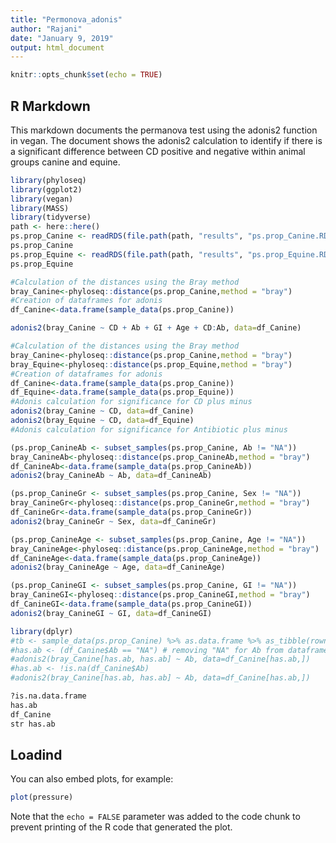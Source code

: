 ```yaml
---
title: "Permonova_adonis"
author: "Rajani"
date: "January 9, 2019"
output: html_document
---
```


```r
knitr::opts_chunk$set(echo = TRUE)
```

## R Markdown

This markdown documents the permanova test using the adonis2 function in vegan. The document shows the adonis2 calculation to identify if there is a significant difference between CD positive and negative within animal groups canine and equine. 

```r
library(phyloseq)
library(ggplot2)
library(vegan)
library(MASS)
library(tidyverse)
path <- here::here()
ps.prop_Canine <- readRDS(file.path(path, "results", "ps.prop_Canine.RDS"))
ps.prop_Canine
ps.prop_Equine <- readRDS(file.path(path, "results", "ps.prop_Equine.RDS"))
ps.prop_Equine
```

```r
#Calculation of the distances using the Bray method
bray_Canine<-phyloseq::distance(ps.prop_Canine,method = "bray")
#Creation of dataframes for adonis
df_Canine<-data.frame(sample_data(ps.prop_Canine))
```

```r
adonis2(bray_Canine ~ CD + Ab + GI + Age + CD:Ab, data=df_Canine)
```

```r
#Calculation of the distances using the Bray method
bray_Canine<-phyloseq::distance(ps.prop_Canine,method = "bray")
bray_Equine<-phyloseq::distance(ps.prop_Equine,method = "bray")
#Creation of dataframes for adonis
df_Canine<-data.frame(sample_data(ps.prop_Canine))
df_Equine<-data.frame(sample_data(ps.prop_Equine))
#Adonis calculation for significance for CD plus minus
adonis2(bray_Canine ~ CD, data=df_Canine)
adonis2(bray_Equine ~ CD, data=df_Equine)
#Adonis calculation for significance for Antibiotic plus minus

(ps.prop_CanineAb <- subset_samples(ps.prop_Canine, Ab != "NA"))
bray_CanineAb<-phyloseq::distance(ps.prop_CanineAb,method = "bray")
df_CanineAb<-data.frame(sample_data(ps.prop_CanineAb))
adonis2(bray_CanineAb ~ Ab, data=df_CanineAb)

(ps.prop_CanineGr <- subset_samples(ps.prop_Canine, Sex != "NA"))
bray_CanineGr<-phyloseq::distance(ps.prop_CanineGr,method = "bray")
df_CanineGr<-data.frame(sample_data(ps.prop_CanineGr))
adonis2(bray_CanineGr ~ Sex, data=df_CanineGr)

(ps.prop_CanineAge <- subset_samples(ps.prop_Canine, Age != "NA"))
bray_CanineAge<-phyloseq::distance(ps.prop_CanineAge,method = "bray")
df_CanineAge<-data.frame(sample_data(ps.prop_CanineAge))
adonis2(bray_CanineAge ~ Age, data=df_CanineAge)

(ps.prop_CanineGI <- subset_samples(ps.prop_Canine, GI != "NA"))
bray_CanineGI<-phyloseq::distance(ps.prop_CanineGI,method = "bray")
df_CanineGI<-data.frame(sample_data(ps.prop_CanineGI))
adonis2(bray_CanineGI ~ GI, data=df_CanineGI)

library(dplyr)
#tb <- sample_data(ps.prop_Canine) %>% as.data.frame %>% as_tibble(rownames = "Sample")
#has.ab <- (df_Canine$Ab == "NA") # removing "NA" for Ab from dataframe
#adonis2(bray_Canine[has.ab, has.ab] ~ Ab, data=df_Canine[has.ab,])
#has.ab <- !is.na(df_Canine$Ab) 
#adonis2(bray_Canine[has.ab, has.ab] ~ Ab, data=df_Canine[has.ab,]) 

?is.na.data.frame
has.ab
df_Canine
str has.ab

```

## Loadind 

You can also embed plots, for example:

```r
plot(pressure)
```

Note that the `echo = FALSE` parameter was added to the code chunk to prevent printing of the R code that generated the plot.
